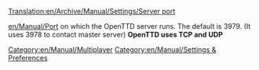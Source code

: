 [[Translation:en/Archive/Manual/Settings/Server port]]


[[en/Manual/Port]] on which the OpenTTD server runs. The default is 3979. (It uses 3978 to contact master server)
'''OpenTTD uses TCP and UDP'''
[[Category:en/Manual/Multiplayer]]
[[Category:en/Manual/Settings & Preferences]]
{{en/Stub}}